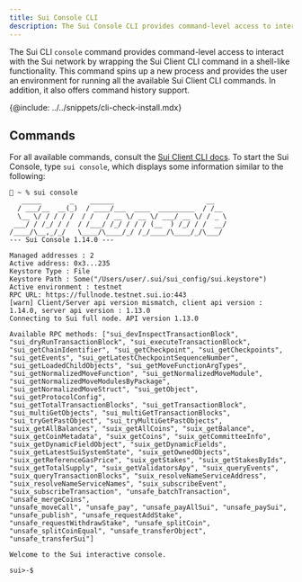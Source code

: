 ```yaml
---
title: Sui Console CLI
description: The Sui Console CLI provides command-level access to interact with the Sui network by wrapping the Sui Client CLI command.
---
```


The Sui CLI `console` command provides command-level access to interact with the Sui network by wrapping the Sui Client CLI command in a shell-like functionality. This command spins up a new process and provides the user an environment for running all the available Sui Client CLI commands. In addition, it also offers command history support.

{@include: ../../snippets/cli-check-install.mdx}

## Commands

For all available commands, consult the [Sui Client CLI docs](./client.mdx). To start the Sui Console, type `sui console`, which displays some information similar to the following: 

```shell
🚀 ~ % sui console
   _____       _    ______                       __
  / ___/__  __(_)  / ____/___  ____  _________  / /__
  \__ \/ / / / /  / /   / __ \/ __ \/ ___/ __ \/ / _ \
 ___/ / /_/ / /  / /___/ /_/ / / / (__  ) /_/ / /  __/
/____/\__,_/_/   \____/\____/_/ /_/____/\____/_/\___/
--- Sui Console 1.14.0 ---

Managed addresses : 2
Active address: 0x3...235
Keystore Type : File
Keystore Path : Some("/Users/user/.sui/sui_config/sui.keystore")
Active environment : testnet
RPC URL: https://fullnode.testnet.sui.io:443
[warn] Client/Server api version mismatch, client api version : 1.14.0, server api version : 1.13.0
Connecting to Sui full node. API version 1.13.0

Available RPC methods: ["sui_devInspectTransactionBlock", "sui_dryRunTransactionBlock", "sui_executeTransactionBlock", 
"sui_getChainIdentifier", "sui_getCheckpoint", "sui_getCheckpoints", "sui_getEvents", "sui_getLatestCheckpointSequenceNumber", 
"sui_getLoadedChildObjects", "sui_getMoveFunctionArgTypes", "sui_getNormalizedMoveFunction", "sui_getNormalizedMoveModule", 
"sui_getNormalizedMoveModulesByPackage", "sui_getNormalizedMoveStruct", "sui_getObject", "sui_getProtocolConfig", 
"sui_getTotalTransactionBlocks", "sui_getTransactionBlock", "sui_multiGetObjects", "sui_multiGetTransactionBlocks", 
"sui_tryGetPastObject", "sui_tryMultiGetPastObjects", "suix_getAllBalances", "suix_getAllCoins", "suix_getBalance", 
"suix_getCoinMetadata", "suix_getCoins", "suix_getCommitteeInfo", "suix_getDynamicFieldObject", "suix_getDynamicFields", 
"suix_getLatestSuiSystemState", "suix_getOwnedObjects", "suix_getReferenceGasPrice", "suix_getStakes", "suix_getStakesByIds", 
"suix_getTotalSupply", "suix_getValidatorsApy", "suix_queryEvents", "suix_queryTransactionBlocks", "suix_resolveNameServiceAddress", 
"suix_resolveNameServiceNames", "suix_subscribeEvent", "suix_subscribeTransaction", "unsafe_batchTransaction", "unsafe_mergeCoins", 
"unsafe_moveCall", "unsafe_pay", "unsafe_payAllSui", "unsafe_paySui", "unsafe_publish", "unsafe_requestAddStake", 
"unsafe_requestWithdrawStake", "unsafe_splitCoin", "unsafe_splitCoinEqual", "unsafe_transferObject", "unsafe_transferSui"]

Welcome to the Sui interactive console.

sui>-$

```

